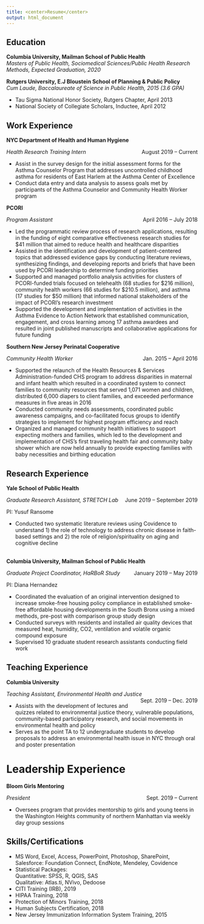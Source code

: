 ```yaml
---
title: <center>Resume</center>
output: html_document
---
```

<h2>Education</h2>
<b>Columbia University, Mailman School of Public Health </b><br>
<i> Masters of Public Health, Sociomedical Sciences/Public Health Research Methods, Expected Graduation, 2020 </i>

<b>Rutgers University, E.J Bloustein School of Planning & Public Policy</b><br>
<i>Cum Laude, Baccalaureate of Science in Public Health, 2015 (3.6 GPA)</i><br>
<ul>
<li>Tau Sigma National Honor Society, Rutgers Chapter, April 2013</li>
<li>National Society of Collegiate Scholars, Inductee, April 2012</li></ul>

<h2>Work Experience</h2>

<b>NYC Department of Health and Human Hygiene </b>   
<p style="text-align:left;">
<i>Health Research Training Intern</i>
<span style="float:right;"> August 2019 – Current</span>
<ul>
<li>Assist in the survey design for the initial assessment forms for the Asthma Counselor Program that addresses uncontrolled childhood asthma for residents of East Harlem at the Asthma Center of Excellence</li>
<li>Conduct data entry and data analysis to assess goals met by participants of the Asthma Counselor and Community Health Worker program</li></ul>

<b>PCORI</b>  
<p style="text-align:left;"><i>Program Assistant</i>
<span style="float:right;">April 2016 – July 2018</span></p>
<ul>
<li>Led the programmatic review process of research applications, resulting in the funding of eight comparative effectiveness research studies for $41 million that aimed to reduce health and healthcare disparities</li>
<li>Assisted in the identification and development of patient-centered topics that addressed evidence gaps by conducting literature reviews, synthesizing findings, and developing reports and briefs that have been used by PCORI leadership to determine funding priorities</li>
<li>Supported and managed portfolio analysis activities for clusters of PCORI-funded trials focused on telehealth (68 studies for $216 million), community health workers (66 studies for $210.5 million), and asthma (17 studies for $50 million) that informed national stakeholders of the impact of PCORI’s research investment</li>
<li>Supported the development and implementation of activities in the Asthma Evidence to Action Network that established communication, engagement, and cross learning among 17 asthma awardees and resulted in joint published manuscripts and collaborative applications for future funding</li></ul>

<b>Southern New Jersey Perinatal Cooperative</b>
<p style="text-align:left;"> <i>Community Health Worker</i>            <span style="float:right;">Jan. 2015 – April 2016</span></p>
<ul>
<li>Supported the relaunch of the Health Resources & Services Administration-funded CHS program to address disparities in maternal and infant health which resulted in a coordinated system to connect families to community resources that served 1,071 women and children, distributed 6,000 diapers to client families, and exceeded performance measures in five areas in 2016</li>
<li>Conducted community needs assessments, coordinated public awareness campaigns, and co-facilitated focus groups to identify strategies to implement for highest program efficiency and reach</li>
<li>Organized and managed community health initiatives to support expecting mothers and families, which led to the development and implementation of CHS’s first traveling health fair and community baby shower which are now held annually to provide expecting families with baby necessities and birthing education</li></ul>

<h2>Research Experience</h2>

<b>Yale School of Public Health</b>    
<p style="text-align:left;"><i>Graduate Research Assistant, STRETCH Lab</i><span style="float:right;">June 2019 – September 2019</span></p>
PI: Yusuf Ransome
<ul>
<li>Conducted two systematic literature reviews using Covidence to understand 1) the role of technology to address chronic disease in faith-based settings and 2) the role of religion/spirituality on aging and cognitive decline</li></ul>
<br>
<b>Columbia University, Mailman School of Public Health</b>    
<p style="text-align:left;"><i>Graduate Project Coordinator, HaRBoR Study</i><span style="float:right;"> January 2019 – May 2019</span></p>
PI: Diana Hernandez<br>
<ul>
<li>Coordinated the evaluation of an original intervention designed to increase smoke-free housing policy compliance in established smoke-free affordable housing developments in the South Bronx using a mixed methods, pre-post with comparison group study design</li>
<li>Conducted surveys with residents and installed air quality devices that measured heat, humidity, CO2, ventilation and volatile organic compound exposure</li>
<li>Supervised 10 graduate student research assistants conducting field work</li></ul>

<h2>Teaching Experience</h2>

<b>Columbia University</b>	
<p style="text-align:left;"><i>Teaching Assistant, Environmental Health and Justice</i><span style="float:right;">Sept. 2019 – Dec. 2019</span></p>
<ul>
<li>Assists with the development of lectures and quizzes related to environmental justice theory, vulnerable populations, community-based participatory research, and social movements in environmental health and policy</li>
<li>Serves as the point TA to 12 undergraduate students to develop proposals to address an environmental health issue in NYC through oral and poster presentation</li></ul>
<h1>Leadership Experience</h1>
<b>Bloom Girls Mentoring</b> 	        
<p style="text-align:left;"><i>President</i><span style="float:right;">Sept. 2019 – Current</span></p>
<ul><li>Oversees program that provides mentorship to girls and young teens in the Washington Heights community of northern Manhattan via weekly day group sessions</li></ul>

<h2>Skills/Certifications</h2>

<ul>
<li>MS Word, Excel, Access, PowerPoint, Photoshop, SharePoint, Salesforce: Foundation Connect, EndNote, Mendeley, Covidence</li>
<li>Statistical Packages:<br>
Quantitative:  SPSS, R, QGIS, SAS <br>
Qualitative: Atlas.ti, NVivo, Dedoose</li>
<li>CITI Training (IRB), 2019</li>
<li>HIPAA Training, 2018</li>
<li>Protection of Minors Training, 2018</li>
<li>Human Subjects Certification, 2018</li>
<li>New Jersey Immunization Information System Training, 2015</li></ul>

